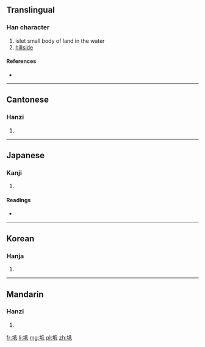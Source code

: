==Translingual==

===Han character===
{{Han char|rn=32|rad=土|as=05|sn=8|four=4214<sub>0</sub>|canj=土竹心一 (GHPM), 土竹女戈 (GHVI)}}

# islet small body of land in the water
# [[hillside]]

====References====
* {{Han ref|kx=0227.050|dkj=05001|dj=0462.220|hdz=10433.100|uh=577B|ud=22395|bh=CBFB|bd=52219}}

----

==Cantonese==

===Hanzi===
{{yue-hanzi|jyut=|y=dai2}}

# {{defn|lang=yue|sort=土05}}

----

==Japanese==

===Kanji===
{{ja-kanji|grade=|rs=土05}}

# {{defn|lang=ja|sort=土05}}

====Readings====
* {{ja-readings|on=[[ち]] (chi), [[じ]] (ji), [[し]] (shi), [[てい]] (tei), [[たい]] (tai)|kun=[[なきさ]] (nakisa), [[きざはし]] (kizahashi), [[さか]] (saka), [[には]] (niha), [[とまる]] (tomaru)}}

----

==Korean==

===Hanja===
{{ko-hanja|hangeul=지|rv=ji|mr=chi}}

# {{defn|lang=ko|sort=土05}}

----

==Mandarin==

===Hanzi===
{{cmn-hanzi|pin=[[chí]] ([[chi2]]), [[dǐ]] ([[di3]])|wg=ch'ih<sup>2</sup>, ti<sup>3</sup>}}

# {{defn|lang=cmn|sort=土05}}

[[fr:坻]]
[[li:坻]]
[[mg:坻]]
[[pl:坻]]
[[zh:坻]]